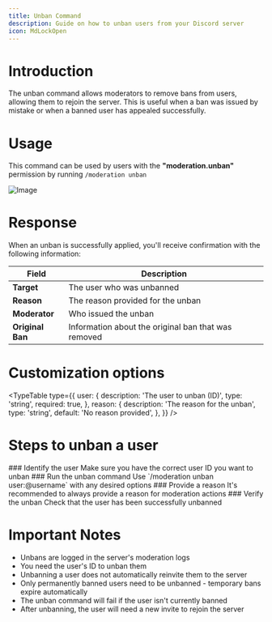 ```yaml
---
title: Unban Command
description: Guide on how to unban users from your Discord server
icon: MdLockOpen
---
```


# Introduction

The unban command allows moderators to remove bans from users, allowing them to rejoin the server. This is useful when a ban was issued by mistake or when a banned user has appealed successfully.

# Usage

This command can be used by users with the **"moderation.unban"** permission by running `/moderation unban`

![Image](/moderation-unban.png)

# Response

When an unban is successfully applied, you'll receive confirmation with the following information:

| Field             | Description                                                                  |
|-------------------|------------------------------------------------------------------------------|
| **Target**        | The user who was unbanned                                                    |
| **Reason**        | The reason provided for the unban                                            |
| **Moderator**     | Who issued the unban                                                         |
| **Original Ban**  | Information about the original ban that was removed                          |

# Customization options

<TypeTable
  type={{
    user: {
      description: 'The user to unban (ID)',
      type: 'string',
      required: true,
    },
    reason: {
      description: 'The reason for the unban',
      type: 'string',
      default: 'No reason provided',
    },
  }}
/>

# Steps to unban a user

<Steps>
 <Step>
### Identify the user
Make sure you have the correct user ID you want to unban
 </Step>
 <Step>
### Run the unban command
Use `/moderation unban user:@username` with any desired options
 </Step>
 <Step>
### Provide a reason
It's recommended to always provide a reason for moderation actions
 </Step>
 <Step>
### Verify the unban
Check that the user has been successfully unbanned
 </Step>
</Steps>

# Important Notes

- Unbans are logged in the server's moderation logs
- You need the user's ID to unban them
- Unbanning a user does not automatically reinvite them to the server
- Only permanently banned users need to be unbanned - temporary bans expire automatically
- The unban command will fail if the user isn't currently banned
- After unbanning, the user will need a new invite to rejoin the server 